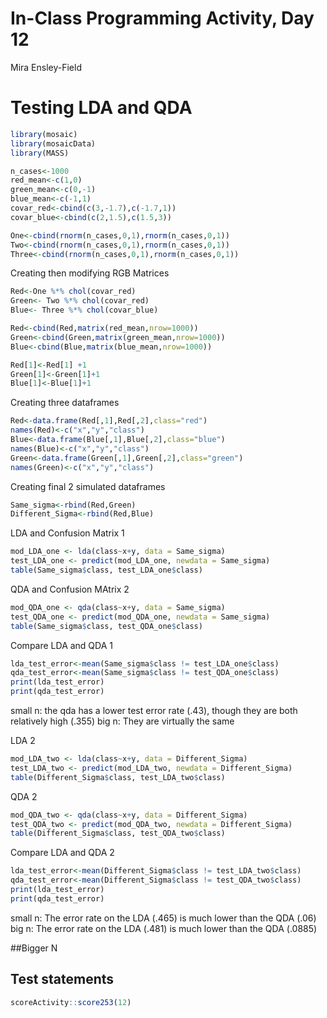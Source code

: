 # In-Class Programming Activity, Day 12

Mira Ensley-Field

# Testing LDA and QDA


```r
library(mosaic)
library(mosaicData)
library(MASS)
```


```r
n_cases<-1000
red_mean<-c(1,0)
green_mean<-c(0,-1)
blue_mean<-c(-1,1)
covar_red<-cbind(c(3,-1.7),c(-1.7,1))
covar_blue<-cbind(c(2,1.5),c(1.5,3))

One<-cbind(rnorm(n_cases,0,1),rnorm(n_cases,0,1))
Two<-cbind(rnorm(n_cases,0,1),rnorm(n_cases,0,1))
Three<-cbind(rnorm(n_cases,0,1),rnorm(n_cases,0,1))
```

Creating then modifying RGB Matrices
```r
Red<-One %*% chol(covar_red)
Green<- Two %*% chol(covar_red) 
Blue<- Three %*% chol(covar_blue)

Red<-cbind(Red,matrix(red_mean,nrow=1000))
Green<-cbind(Green,matrix(green_mean,nrow=1000))
Blue<-cbind(Blue,matrix(blue_mean,nrow=1000))

Red[1]<-Red[1] +1
Green[1]<-Green[1]+1
Blue[1]<-Blue[1]+1


```

Creating three dataframes
```r
Red<-data.frame(Red[,1],Red[,2],class="red")
names(Red)<-c("x","y","class")
Blue<-data.frame(Blue[,1],Blue[,2],class="blue")
names(Blue)<-c("x","y","class")
Green<-data.frame(Green[,1],Green[,2],class="green")
names(Green)<-c("x","y","class")

```

Creating final 2 simulated dataframes
```r
Same_sigma<-rbind(Red,Green)
Different_Sigma<-rbind(Red,Blue)
```


LDA and Confusion Matrix 1
```r
mod_LDA_one <- lda(class~x+y, data = Same_sigma)
test_LDA_one <- predict(mod_LDA_one, newdata = Same_sigma)
table(Same_sigma$class, test_LDA_one$class)
```
QDA and Confusion MAtrix 2
```r
mod_QDA_one <- qda(class~x+y, data = Same_sigma)
test_QDA_one <- predict(mod_QDA_one, newdata = Same_sigma)
table(Same_sigma$class, test_QDA_one$class)
```

Compare LDA and QDA 1
```r
lda_test_error<-mean(Same_sigma$class != test_LDA_one$class)
qda_test_error<-mean(Same_sigma$class != test_QDA_one$class)
print(lda_test_error) 
print(qda_test_error) 
```
small n: the qda has a  lower test error rate (.43), though they are both relatively high (.355)
big n: They are virtually the same

LDA 2
```r
mod_LDA_two <- lda(class~x+y, data = Different_Sigma)
test_LDA_two <- predict(mod_LDA_two, newdata = Different_Sigma)
table(Different_Sigma$class, test_LDA_two$class)
```
QDA 2
```r
mod_QDA_two <- qda(class~x+y, data = Different_Sigma)
test_QDA_two <- predict(mod_QDA_two, newdata = Different_Sigma)
table(Different_Sigma$class, test_QDA_two$class)
```

Compare LDA and QDA 2
```r
lda_test_error<-mean(Different_Sigma$class != test_LDA_two$class)
qda_test_error<-mean(Different_Sigma$class != test_QDA_two$class)
print(lda_test_error)  
print(qda_test_error) 
```
small n: The error rate on the LDA (.465) is much lower than the QDA (.06)
big n: The error rate on the LDA (.481) is much lower than the QDA (.0885)

##Bigger N



## Test statements

```r
scoreActivity::score253(12)
```